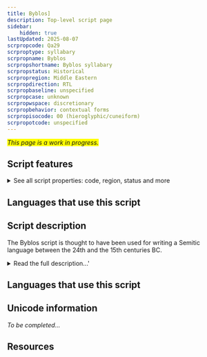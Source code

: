 ```yaml
---
title: Byblos]
description: Top-level script page
sidebar:
    hidden: true
lastUpdated: 2025-08-07
scrpropcode: Qa29
scrproptype: syllabary
scrpropname: Byblos
scrpropshortname: Byblos syllabary
scrpropstatus: Historical
scrpropregion: Middle Eastern
scrpropdirection: RTL
scrpropbaseline: unspecified
scrpropcase: unknown
scrpropwspace: discretionary
scrpropbehavior: contextual forms
scrpropisocode: 00 (hieroglyphic/cuneiform)
scrpropotcode: unspecified
---
```


<span style='background-color:yellow'>_This page is a work in progress._</span>


## Script features

<details>
<summary> See all script properties: code, region, status and more</summary>
<ScriptInfo />
</details>

## Languages that use this script

<WsList script='Qa29' wsMax='5' />

## Script description

The Byblos script is thought to have been used for writing a Semitic language between the 24th and the 15th centuries BC.

<details><summary>Read the full description...'</summary>_Not yet available._</details>

## Languages that use this script

<WsList script='Qa29' wsMax='5' />

## Unicode information

_To be completed..._

## Resources

<ScriptResources detailSummary='seemore' />

